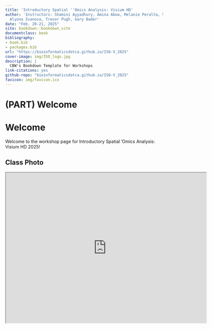 ```yaml
--- 
title: 'Introductory Spatial ''Omics Analysis: Visium HD'
author: 'Instructors: Shamini Ayyadhury, Amina Abow, Melanie Peralta, Savannah Kipatrick,
  Alyona Ivanova, Trevor Pugh, Gary Bader'
date: "Feb. 20-21, 2025"
site: bookdown::bookdown_site
documentclass: book
bibliography:
- book.bib
- packages.bib
url: "https://bioinformaticsdotca.github.io/ISO-V_2025"
cover-image: img/ISO_logo.jpg
description: |
  CBW's Bookdown Template for Workshops
link-citations: yes
github-repo: "bioinformaticsdotca.github.io/ISO-V_2025"
favicon: img/favicon.ico
---
```


# (PART) Welcome {-}

# Welcome

Welcome to the workshop page for Introductory Spatial 'Omics Analysis: Visium HD 2025!

## Class Photo

<iframe src="https://drive.google.com/file/d/13ARF08YfT_KapB00ZYEAV3wsunSReUve/preview" width="640" height="480" allow="autoplay"></iframe>

